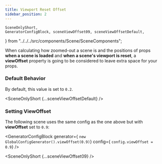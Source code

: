 ```yaml
---
title: Viewport Reset Offset
sidebar_position: 2
---
```


    SceneOnlyShort,
    GeneratorConfigBlock, sceneViewOffset09, sceneViewOffsetDefault,
} from "../../../src/components/Scene/SceneComponents";

When calculating how zoomed-out a scene is and the positions of props **when a scene is loaded** and **when a scene's viewport is reset**,
a **viewOffset** property is going to be considered to leave extra space for your props.

### Default Behavior

By default, this value is set to `0.2`.

<SceneOnlyShort {...sceneViewOffsetDefault} />

### Setting ViewOffset

The following scene uses the same config as the one above but with **viewOffset** set to `0.9`:

<GeneratorConfigBlock
    generator={
        `new GlobalConfigGenerator().viewOffset(0.9)`}
    config={
        `config.viewOffset = 0.9`} />

<SceneOnlyShort {...sceneViewOffset09} />

